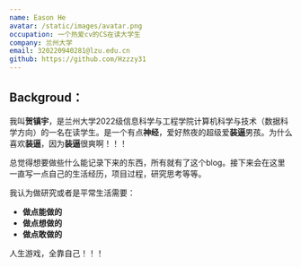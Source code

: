 ```yaml
---
name: Eason He
avatar: /static/images/avatar.png
occupation: 一个热爱cv的CS在读大学生
company: 兰州大学
email: 320220940281@lzu.edu.cn
github: https://github.com/Hzzzy31
---
```


## Backgroud：
我叫**贺镇宇**，是兰州大学2022级信息科学与工程学院计算机科学与技术（数据科学方向）的一名在读学生。是一个有点**神经**，爱好熬夜的超级爱**装逼**男孩。为什么喜欢**装逼**，因为**装逼**很爽啊！！！


总觉得想要做些什么能记录下来的东西，所有就有了这个blog。接下来会在这里一直写一点自己的生活经历，项目过程，研究思考等等。

我认为做研究或者是平常生活需要：
- **做点能做的**
- **做点想做的**
- **做点敢做的**

人生游戏，全靠自己！！！